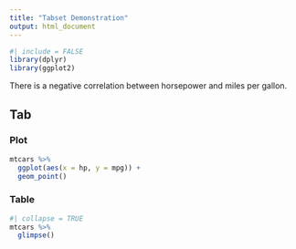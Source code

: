 ```yaml
---
title: "Tabset Demonstration"
output: html_document
---
```


```r
#| include = FALSE
library(dplyr)
library(ggplot2)
```

There is a negative correlation between horsepower and miles per gallon.

## Tab {.tabset}

### Plot

```r
mtcars %>% 
  ggplot(aes(x = hp, y = mpg)) +
  geom_point()
```

### Table

```r
#| collapse = TRUE
mtcars %>% 
  glimpse()
```
